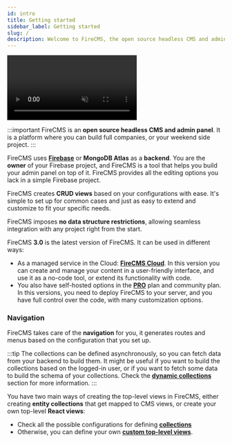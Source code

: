 ```yaml
---
id: intro
title: Getting started
sidebar_label: Getting started
slug: /
description: Welcome to FireCMS, the open source headless CMS and admin panel expertly crafted to empower developers. Built on Firebase, FireCMS guarantees full ownership of your project with an intuitive toolkit that streamlines the creation of your custom admin panel. Dive into FireCMS Cloud, the hosted version that offers a fully managed service, allowing you to create and manage your content in a user-friendly interface without writing a single line of code. Even in its hosted format, FireCMS remains flexible, granting you the freedom to upload your own code for bespoke properties, views, and more. From collection editing to user and role management, FireCMS is your all-in-one solution for a scalable and maintenance-free CMS experience, perfectly tailored to your Firestore project. Get started with FireCMS today and unlock the potential to elevate your content management to new heights.
---
```


<video className="intro_video" loop autoPlay muted>
    <source src="/img/full_screen_dark.mp4" type="video/mp4"/>
</video>

:::important
FireCMS is an **open source headless CMS and admin panel**. It is a platform where you can build full companies, or your weekend side project.
:::

FireCMS uses [**Firebase**](https://firebase.google.com/) or **MongoDB Atlas** as a **backend**. You are the **owner**
of your Firebase project, and FireCMS is a tool that helps you build your admin panel on top of it. FireCMS provides all
the editing options you lack in a simple Firebase project.

FireCMS creates **CRUD views** based on your configurations with ease. It's simple to set up for common cases and just
as easy to extend and customize to fit your specific needs.

FireCMS imposes **no data structure restrictions**, allowing seamless integration with any project right from the start.

FireCMS **3.0** is the latest version of FireCMS. It can be used in different ways:
- As a managed service in the Cloud: [**FireCMS Cloud**](https://app.firecms.co). In this version you can create and
manage your content in a user-friendly interface, and use it as a no-code tool, or extend its functionality with code.
- You also have self-hosted options in the [**PRO**](/pro) plan and community plan. In this versions, you need to deploy FireCMS to
your server, and you have full control over the code, with many customization options.

### Navigation

FireCMS takes care of the **navigation** for you, it generates routes and menus based on the configuration that you set
up.

:::tip
The collections can be defined asynchronously, so you can fetch data from your backend to build them. It might be
useful if you want to build the collections based on the logged-in user, or if you want to fetch some data to build
the schema of your collections. Check the [**dynamic collections**](./collections/dynamic_collections) section
for more information.
:::

You have two main ways of creating the top-level views in FireCMS, either creating **entity collections** that get
mapped to CMS views, or create your own top-level **React views**:
- Check all the possible configurations for defining [**collections**](./collections)
- Otherwise, you can define your own [**custom top-level views**](./custom_top_level_views.mdx).
